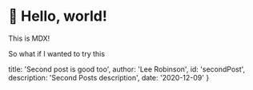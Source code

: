 
<Layout>

# :wave: Hello, world!

This is MDX!

<p>So what if I wanted to try this </p>

</Layout>

title: 'Second post is good too',
author: 'Lee Robinson',
id: 'secondPost',
description: 'Second Posts description',
date: '2020-12-09'
}
